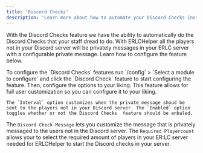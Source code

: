 ```yaml
---
title: 'Discord Checks'
description: 'Learn more about how to automate your Discord Checks instead of your staff members having to do the boring task.'
---
```


With the Discord Checks feature we have the ability to automatically do the Discord Checks that your staff dread to do. With ERLCHelper all the players not in your Discord server will be privately messages in your ERLC server with a configurable private message. Learn how to configure the feature below.

<Tabs>
  <Tab title="Configuration Step One">
    To configure the `Discord Checks` features run `/config` > `Select a module to configure` and click the `Discord Check` feature to start configuring the feature.
  </Tab>
  <Tab title="Configuration Step Two">
    Then, configure the options to your liking. This feature allows for full user customization so you can configure it to your liking.

    The `Interval` option customizes when the private message shoud be sent to the players not in your Discord server. The `Enabled` option toggles whether or not the Discord Checks  feature should be enbaled. 
The `Discord Check Message` lets you customize the message that is privately messaged to the users not in the Discord server. 
The `Required Playercount` allows your to select the required amount of players in your ER:LC server needed for ERLCHelper to start the Discord checks in your server.
  </Tab>

</Tabs>
